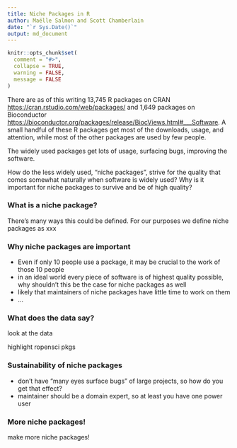 ```yaml
---
title: Niche Packages in R
author: Maëlle Salmon and Scott Chamberlain
date: "`r Sys.Date()`"
output: md_document
---
```


```r
knitr::opts_chunk$set(
  comment = "#>",
  collapse = TRUE,
  warning = FALSE,
  message = FALSE
)
```

There are as of this writing 13,745 R packages on CRAN <https://cran.rstudio.com/web/packages/> 
and 1,649 packages on Bioconductor <https://bioconductor.org/packages/release/BiocViews.html#___Software>.
A small handful of these R packages get most of the downloads, usage, and attention, while most
of the other packages are used by few people. 

The widely used packages get lots of usage, surfacing bugs, improving the software. 

How do the less widely used, "niche packages", strive for the quality that comes somewhat
naturally when software is widely used? Why is it important for niche packages to survive
and be of high quality?

### What is a niche package?

There's many ways this could be defined. For our purposes we define niche packages as xxx

### Why niche packages are important

- Even if only 10 people use a package, it may be crucial to the work of those 10 people
- in an ideal world every piece of software is of highest quality possible, why shouldn't this be the case for niche packages as well
- likely that maintainers of niche packages have little time to work on them
- ...

### What does the data say?

look at the data

highlight ropensci pkgs

### Sustainability of niche packages

- don't have "many eyes surface bugs" of large projects, so how do you get that effect?
- maintainer should be a domain expert, so at least you have one power user

### More niche packages!

make more niche packages!
